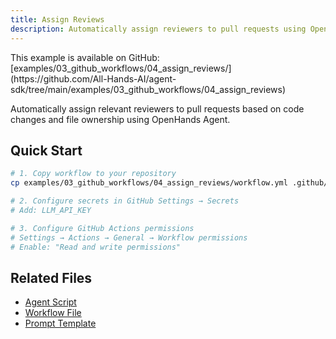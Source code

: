 ```yaml
---
title: Assign Reviews
description: Automatically assign reviewers to pull requests using OpenHands Agent
---
```


<Note>
This example is available on GitHub: [examples/03_github_workflows/04_assign_reviews/](https://github.com/All-Hands-AI/agent-sdk/tree/main/examples/03_github_workflows/04_assign_reviews)
</Note>

Automatically assign relevant reviewers to pull requests based on code changes and file ownership using OpenHands Agent.

## Quick Start

```bash
# 1. Copy workflow to your repository
cp examples/03_github_workflows/04_assign_reviews/workflow.yml .github/workflows/assign-reviews.yml

# 2. Configure secrets in GitHub Settings → Secrets
# Add: LLM_API_KEY

# 3. Configure GitHub Actions permissions
# Settings → Actions → General → Workflow permissions
# Enable: "Read and write permissions"
```

## Related Files

- [Agent Script](https://github.com/All-Hands-AI/agent-sdk/blob/main/examples/03_github_workflows/04_assign_reviews/agent_script.py)
- [Workflow File](https://github.com/All-Hands-AI/agent-sdk/blob/main/examples/03_github_workflows/04_assign_reviews/workflow.yml)
- [Prompt Template](https://github.com/All-Hands-AI/agent-sdk/blob/main/examples/03_github_workflows/04_assign_reviews/prompt.py)
